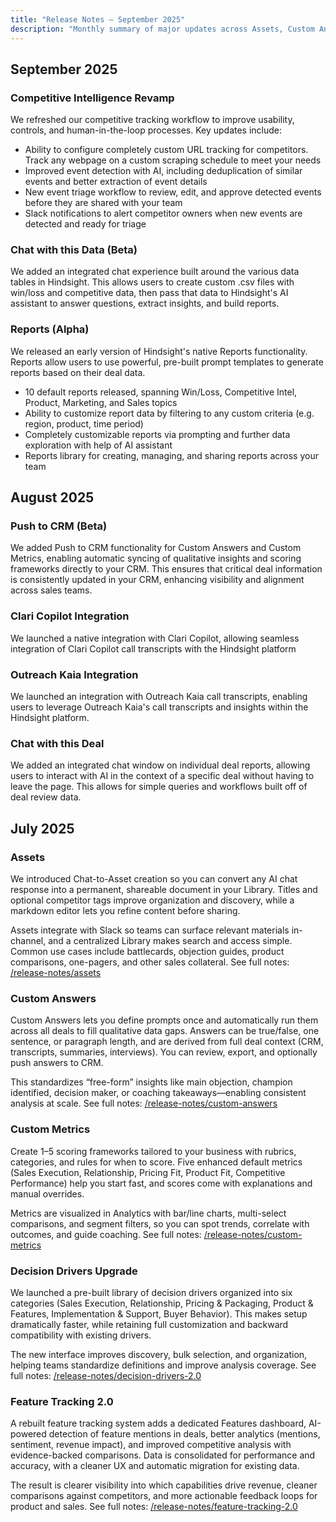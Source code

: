 ```yaml
---
title: "Release Notes — September 2025"
description: "Monthly summary of major updates across Assets, Custom Answers, Custom Metrics, Decision Drivers, and Feature Tracking"
---
```


## September 2025

### Competitive Intelligence Revamp
We refreshed our competitive tracking workflow to improve usability, controls, and human-in-the-loop processes. Key updates include:
- Ability to configure completely custom URL tracking for competitors. Track any webpage on a custom scraping schedule to meet your needs
- Improved event detection with AI, including deduplication of similar events and better extraction of event details
- New event triage workflow to review, edit, and approve detected events before they are shared with your team
- Slack notifications to alert competitor owners when new events are detected and ready for triage

### Chat with this Data (Beta)
We added an integrated chat experience built around the various data tables in Hindsight. This allows users to create custom .csv files with win/loss and competitive data,
then pass that data to Hindsight's AI assistant to answer questions, extract insights, and build reports.

### Reports (Alpha)
We released an early version of Hindsight's native Reports functionality. Reports allow users to use powerful, pre-built prompt templates to generate reports based on their deal data.
- 10 default reports released, spanning Win/Loss, Competitive Intel, Product, Marketing, and Sales topics
- Ability to customize report data by filtering to any custom criteria (e.g. region, product, time period)
- Completely customizable reports via prompting and further data exploration with help of AI assistant
- Reports library for creating, managing, and sharing reports across your team

## August 2025

### Push to CRM (Beta)
We added Push to CRM functionality for Custom Answers and Custom Metrics, enabling automatic syncing of qualitative insights and scoring frameworks directly to your CRM. This ensures that critical deal information is consistently updated in your CRM, enhancing visibility and alignment across sales teams.

### Clari Copilot Integration
We launched a native integration with Clari Copilot, allowing seamless integration of Clari Copilot call transcripts with the Hindsight platform

### Outreach Kaia Integration
We launched an integration with Outreach Kaia call transcripts, enabling users to leverage Outreach Kaia's call transcripts and insights within the Hindsight platform.

### Chat with this Deal
We added an integrated chat window on individual deal reports, allowing users to interact with AI in the context of a specific deal without having to leave the page. This allows for simple queries and workflows built off of deal review data.

## July 2025

### Assets
We introduced Chat-to-Asset creation so you can convert any AI chat response into a permanent, shareable document in your Library. Titles and optional competitor tags improve organization and discovery, while a markdown editor lets you refine content before sharing.

Assets integrate with Slack so teams can surface relevant materials in-channel, and a centralized Library makes search and access simple. Common use cases include battlecards, objection guides, product comparisons, one-pagers, and other sales collateral. See full notes: [/release-notes/assets](/release-notes/assets)

### Custom Answers 
Custom Answers lets you define prompts once and automatically run them across all deals to fill qualitative data gaps. Answers can be true/false, one sentence, or paragraph length, and are derived from full deal context (CRM, transcripts, summaries, interviews). You can review, export, and optionally push answers to CRM.

This standardizes “free-form” insights like main objection, champion identified, decision maker, or coaching takeaways—enabling consistent analysis at scale. See full notes: [/release-notes/custom-answers](/release-notes/custom-answers)

### Custom Metrics
Create 1–5 scoring frameworks tailored to your business with rubrics, categories, and rules for when to score. Five enhanced default metrics (Sales Execution, Relationship, Pricing Fit, Product Fit, Competitive Performance) help you start fast, and scores come with explanations and manual overrides.

Metrics are visualized in Analytics with bar/line charts, multi-select comparisons, and segment filters, so you can spot trends, correlate with outcomes, and guide coaching. See full notes: [/release-notes/custom-metrics](/release-notes/custom-metrics)

### Decision Drivers Upgrade 
We launched a pre-built library of decision drivers organized into six categories (Sales Execution, Relationship, Pricing & Packaging, Product & Features, Implementation & Support, Buyer Behavior). This makes setup dramatically faster, while retaining full customization and backward compatibility with existing drivers.

The new interface improves discovery, bulk selection, and organization, helping teams standardize definitions and improve analysis coverage. See full notes: [/release-notes/decision-drivers-2.0](/release-notes/decision-drivers-2.0)

### Feature Tracking 2.0
A rebuilt feature tracking system adds a dedicated Features dashboard, AI-powered detection of feature mentions in deals, better analytics (mentions, sentiment, revenue impact), and improved competitive analysis with evidence-backed comparisons. Data is consolidated for performance and accuracy, with a cleaner UX and automatic migration for existing data.

The result is clearer visibility into which capabilities drive revenue, cleaner comparisons against competitors, and more actionable feedback loops for product and sales. See full notes: [/release-notes/feature-tracking-2.0](/release-notes/feature-tracking-2.0)
